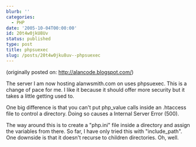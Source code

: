 ```yaml
---
blurb: ''
categories:
  - PHP
date: '2005-10-04T00:00:00'
id: 20t4w0jkU8Uv
status: published
type: post
title: phpsuexec
slug: /posts/20t4w0jku8uv--phpsuexec
---
```


(originally posted on: http://alancode.blogspot.com/)


The server I am now hosting alanwsmith.com on uses phpsuexec. This is a change of pace for me. I like it because it should offer more security but it takes a little getting used to.

One big difference is that you can't put
php_value
calls inside an .htaccess file to control a directory. Doing so causes a Internal Server Error (500).

The way around this is to create a "php.ini" file inside a directory and assign the variables from there. So far, I have only tried this with "include_path". One downside is that it doesn't recurse to children directories. Oh, well.

